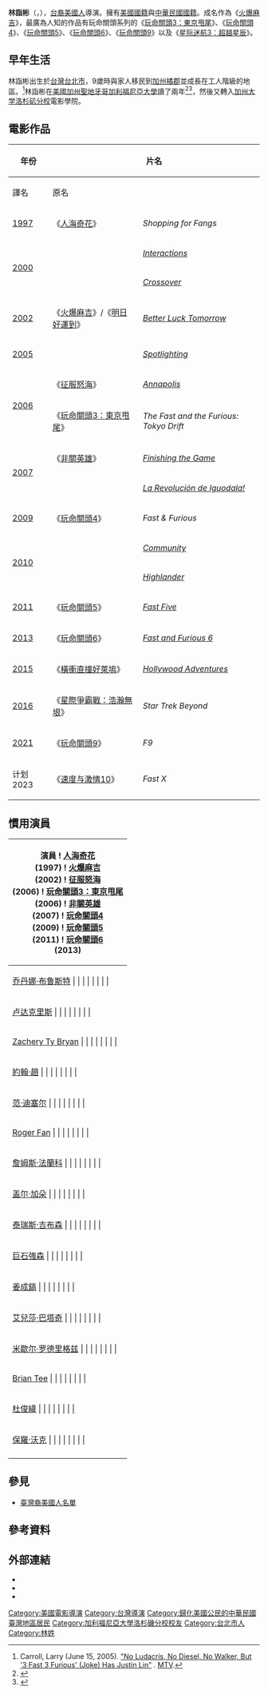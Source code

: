 {{Link style|time=2015-12-11T07:12:02+00:00}}
{{noteTA
|G1=Movie
|G2=Show
|1=zh-cn:范·迪塞尔;zh-hk:雲·迪素;zh-tw:馮·迪索; 
|2=zh-tw:玩命關頭;zh-hk:狂野時速;zh-cn:速度与激情
|3=zh-tw:玩命關頭：東京甩尾;zh-hk:狂野極速：飄移東京;zh-cn:速度与激情：东京飘移
}}
{{藝人
|name = 林詣彬
|type = 導演
|英文名 = Justin Lin
|綽號 = 
|國籍 = {{USA}}<br>{{ROC}}<ref>{{cite web |title=Justin Lin - Biography |url=https://www.imdb.com/name/nm0510912/bio |website=IMDB |publisher=IMDb.com |accessdate=1 August 2020 |archive-date=2017-03-09 |archive-url=https://web.archive.org/web/20170309141933/http://www.imdb.com/name/nm0510912/bio |dead-url=no }}</ref><ref>{{cite web |last1=Fleming Jr. |first1=Mike |title=‘Star Trek Beyond’s Justin Lin On Family Ties & Ethnic Diversity |url=https://deadline.com/2016/07/star-trek-beyond-justin-lin-50th-anniversary-ethnic-diversity-oscars-hollywood-1201790030/ |website=Deadline |publisher=Penske Media Corporation |accessdate=1 August 2020 |archive-date=2021-02-11 |archive-url=https://web.archive.org/web/20210211212428/https://deadline.com/2016/07/star-trek-beyond-justin-lin-50th-anniversary-ethnic-diversity-oscars-hollywood-1201790030/ |dead-url=no }}</ref><ref>{{cite web |last1=卓翰 |first1=楊 |title=林詣彬：我身上唯一值錢的，是和別人不同的視野 |url=https://www.businesstoday.com.tw/article/category/154769/post/201608110027/%E6%9E%97%E8%A9%A3%E5%BD%AC%EF%BC%9A%E6%88%91%E8%BA%AB%E4%B8%8A%E5%94%AF%E4%B8%80%E5%80%BC%E9%8C%A2%E7%9A%84%EF%BC%8C%E6%98%AF%E5%92%8C%E5%88%A5%E4%BA%BA%E4%B8%8D%E5%90%8C%E7%9A%84%E8%A6%96%E9%87%8E |website=今周刊 |publisher=Business Today |accessdate=1 August 2020 |archive-date=2021-11-15 |archive-url=https://web.archive.org/web/20211115165552/https://www.businesstoday.com.tw/article/category/154769/post/201608110027/%E6%9E%97%E8%A9%A3%E5%BD%AC%EF%BC%9A%E6%88%91%E8%BA%AB%E4%B8%8A%E5%94%AF%E4%B8%80%E5%80%BC%E9%8C%A2%E7%9A%84%EF%BC%8C%E6%98%AF%E5%92%8C%E5%88%A5%E4%BA%BA%E4%B8%8D%E5%90%8C%E7%9A%84%E8%A6%96%E9%87%8E |dead-url=no }}</ref>
|圖片 =Star Trek Beyond Japan Premiere Red Carpet- Justin Lin (32119565936).jpg
|圖片尺寸 = 
|圖片簡介 = 
|occupation = 導演
|birthdate = {{birth date and age|1971|10|11}}
|birthplace = {{TWN}}[[台北市|台北市]]
|活躍年代 = 1997年－至今
|imdb = 0510912
|配偶 = 
|兒女 = 1個
| alma_mater         = [[加州大学洛杉矶分校|加州大学洛杉矶分校]]電影學院導演系
}}
'''林詣彬'''（{{lang-en|'''Justin Lin'''}}，{{bd|1971年|10月11日||}}），[[台裔美國人|台裔美國人]]導演。擁有[[美國國籍|美國國籍]]與[[中華民國國籍|中華民國國籍]]。成名作為《[[火爆麻吉|火爆麻吉]]》，最廣為人知的作品有玩命關頭系列的《[[玩命關頭3：東京甩尾|玩命關頭3：東京甩尾]]》、《[[玩命關頭4|玩命關頭4]]》、《[[玩命關頭5|玩命關頭5]]》、《[[玩命關頭6|玩命關頭6]]》、《[[玩命關頭9|玩命關頭9]]》以及《[[星际迷航3：超越星辰|星际迷航3：超越星辰]]》。

== 早年生活 ==
林詣彬出生於[[台灣|台灣]][[台北市|台北市]]，9歲時與家人移民到[[加州|加州]][[橙縣_(加利福尼亞州)|橘郡]]並成長在工人階級的地區。<ref>Carroll, Larry (June 15, 2005). [http://www.mtv.com/movies/news/articles/1504202/06152005/story.jhtml "No Ludacris, No Diesel, No Walker, But '3 Fast 3 Furious' (Joke) Has Justin Lin"] {{Wayback|url=http://www.mtv.com/movies/news/articles/1504202/06152005/story.jhtml |date=20091228135830 }}. [[MTV|MTV]].</ref>林詣彬在[[美國|美國]][[加州|加州]][[聖地牙哥加利福尼亞大學|聖地牙哥加利福尼亞大學]]讀了兩年<ref>{{cite web|last=Beth|first=Accomando|title=Indie Directors Going Mainstream|url=http://www.kpbs.org/news/2009/apr/17/indie-directors-going-mainstream/|publisher=KPBS (Public Radio)|accessdate=August 15, 2012|archive-date=2019-12-11|archive-url=https://web.archive.org/web/20191211103707/https://www.kpbs.org/news/2009/apr/17/indie-directors-going-mainstream/|dead-url=no}}</ref><ref>{{cite web|last=Justin|first=Lin|title=End of an Era|url=http://www.alivenotdead.com/justinlin/End-of-an-Era-profile-29166.html|publisher=Justin Lin/alivenotedead.com|accessdate=August 15, 2012|archive-date=2009-04-23|archive-url=https://web.archive.org/web/20090423081124/http://www.alivenotdead.com/justinlin/End-of-an-Era-profile-29166.html|dead-url=no}}</ref>，然後又轉入[[加州大学洛杉矶分校|加州大学洛杉矶分校]]電影學院。

== 電影作品 ==
{| class="wikitable"
|-
! rowspan=2 | 年份
! colspan=3 | 片名
! rowspan=2 | 備註
|-
! 譯名
! colspan=2 | 原名
|-
| [[1997年電影|1997]]
|《[[人海奇花|人海奇花]]》
| colspan=2 | ''Shopping for Fangs''
| 與[[李孟熙|李孟熙]]聯合導演
|-
| rowspan=2 | [[2000年電影|2000]]
|
| colspan=2 | ''[[:en:Interactions_(film)|Interactions]]''
|
|-
|
| colspan=2 | ''[[:en:Crossover_(short_film)|Crossover]]''
|
|-
| [[2002年電影|2002]]
|《[[火爆麻吉|火爆麻吉]]》/《[[明日好運到|明日好運到]]》
| colspan=2 | ''[[:en:Better_Luck_Tomorrow|Better Luck Tomorrow]]''
|
|-
| [[2005年電影|2005]]
| 
| colspan=2 | ''[[:en:Spotlighting|Spotlighting]]''
|
|-
| rowspan=2 | [[2006年電影|2006]]
|《[[征服怒海|征服怒海]]》
| colspan=2 | ''[[:en:Annapolis_(film)|Annapolis]]''
|
|-
|《[[玩命關頭3：東京甩尾|玩命關頭3：東京甩尾]]》
| colspan=2 | ''The Fast and the Furious: Tokyo Drift''
|
|-
| rowspan=2 | [[2007年電影|2007]]
|《[[非關英雄_(電影)|非關英雄]]》
| colspan=2 | ''[[:en:Finishing_the_Game|Finishing the Game]]''
|
|-
|
| colspan=2 | ''[[:en:La_Revolución_de_Iguodala!|La Revolución de Iguodala!]]''
|
|-
| rowspan=2 | [[2009年電影|2009]]
|《[[玩命關頭4|玩命關頭4]]》
| colspan=2 | ''Fast & Furious''
|
|-
| rowspan=3 |
| rowspan=3 | ''[[:en:Community_(TV_series)|Community]]''
| "Introduction to Statistics"
|
|-
| rowspan=3 | [[2010年電影|2010]]
|"Interpretive Dance"
|
|-
|"Modern Warfare"
|
|-
|
| colspan=2 | ''[[:en:Highlander_(2010_film)|Highlander]]''
|
|-
| [[2011年電影|2011]]
|《[[玩命關頭5|玩命關頭5]]》
| colspan=2 | ''[[:en:The_Fast_and_the_Furious_(film_series)#Fast_Five_.282011.29|Fast Five]]''
|
|-
| [[2013年電影|2013]]
|《[[玩命關頭6|玩命關頭6]]》
| colspan=2 | ''[[:en:Fast_and_Furious_6|Fast and Furious 6]]''
|
|-
| [[2015年電影|2015]]
|《[[橫衝直撞好萊塢|橫衝直撞好萊塢]]》
| colspan=2 | ''[[:en:Hollywood_Adventures|Hollywood Adventures]]''
| 擔任監製，導演為Timothy Kendall
|-
| [[2016年電影|2016]]
|《[[星際爭霸戰：浩瀚無垠|星際爭霸戰：浩瀚無垠]]》
| colspan=2 | ''Star Trek Beyond''
|
|-
| [[2021年電影|2021]]
|《[[玩命關頭9|玩命關頭9]]》
| colspan=2 | ''F9''
|
|-
| 计划2023
|《[[速度与激情10|速度与激情10]]》
| colspan=2 | ''Fast X''
| 前期总导演，2022年辞任导演，改任该片制片人
|}

== 慣用演員 ==
{| class="wikitable" style="text-align:center;font-size:90%;"
|- style="vertical-align:bottom;"
 ! 演員
<!--01--> ! [[人海奇花|人海奇花]]<br>(1997)
<!--02--> ! [[火爆麻吉|火爆麻吉]]<br>(2002)
<!--03--> ! [[征服怒海|征服怒海]]<br>(2006)
<!--04--> ! [[玩命關頭3：東京甩尾|玩命關頭3：東京甩尾]]<br>(2006)
<!--05--> ! [[非關英雄_(電影)|非關英雄]]<br>(2007)
<!--06--> ! [[玩命關頭4|玩命關頭4]]<br>(2009)
<!--07--> ! [[玩命關頭5|玩命關頭5]]<br>(2011)
<!--08--> ! [[玩命關頭6|玩命關頭6]]<br>(2013)
|-
! [[乔丹娜·布鲁斯特|乔丹娜·布鲁斯特]]
<!--01-->|
<!--02-->|
<!--03-->|{{check mark}}
<!--04-->|
<!--05-->|
<!--06-->|{{check mark}}
<!--07-->|{{check mark}}
<!--08-->|{{check mark}}
|-
! [[卢达克里斯|卢达克里斯]]
<!--01-->|
<!--02-->|
<!--03-->|
<!--04-->|
<!--05-->|
<!--06-->|
<!--07-->|{{check mark}}
<!--08-->|{{check mark}}
|-
! [[:en:Zachery_Ty_Bryan|Zachery Ty Bryan]]
<!--01-->|
<!--02-->|
<!--03-->|{{check mark}}
<!--04-->|{{check mark}}
<!--05-->|
<!--06-->|
<!--07-->|
<!--08-->|
|-
! [[約翰·趙|約翰·趙]]
<!--01-->|{{check mark}}
<!--02-->|{{check mark}}
<!--03-->|
<!--04-->|
<!--05-->|
<!--06-->|
<!--07-->|
<!--08-->|
|-
! [[范·迪塞尔|范·迪塞尔]]
<!--01-->|
<!--02-->|
<!--03-->|
<!--04-->|{{check mark}}
<!--05-->|
<!--06-->|{{check mark}}
<!--07-->|{{check mark}}
<!--08-->|{{check mark}}
|-
! [[:en:Roger_Fan|Roger Fan]]
<!--01-->|
<!--02-->|{{check mark}}
<!--03-->|{{check mark}}
<!--04-->|
<!--05-->|
<!--06-->|{{check mark}}
<!--07-->|
<!--08-->|
|-
! [[詹姆斯·法蘭科|詹姆斯·法蘭科]]
<!--01-->|
<!--02-->|
<!--03-->|{{check mark}}
<!--04-->|
<!--05-->|{{check mark}}
<!--06-->|
<!--07-->|
<!--08-->|
|-
! [[盖尔·加朵|盖尔·加朵]]
<!--01-->|
<!--02-->|
<!--03-->|
<!--04-->|
<!--05-->|
<!--06-->|{{check mark}}
<!--07-->|{{check mark}}
<!--08-->|{{check mark}}
|-
! [[泰瑞斯·吉布森|泰瑞斯·吉布森]]
<!--01-->|
<!--02-->|
<!--03-->|{{check mark}}
<!--04-->|
<!--05-->|
<!--06-->|
<!--07-->|{{check mark}}
<!--08-->|{{check mark}}
|-
! [[巨石強森|巨石強森]]
<!--01-->|
<!--02-->|
<!--03-->|
<!--04-->|
<!--05-->|
<!--06-->|
<!--07-->|{{check mark}}
<!--08-->|{{check mark}}
|-
! [[姜成鎬|姜成鎬]]
<!--01-->|
<!--02-->|{{check mark}}
<!--03-->|
<!--04-->|{{check mark}}
<!--05-->|{{check mark}}
<!--06-->|{{check mark}}
<!--07-->|{{check mark}}
<!--08-->|{{check mark}}
|-
! [[艾兒莎·巴塔奇|艾兒莎·巴塔奇]]
<!--01-->|
<!--02-->|
<!--03-->|
<!--04-->|
<!--05-->|
<!--06-->|
<!--07-->|{{check mark}}
<!--08-->|{{check mark}}
|-
! [[米歇尔·罗德里格兹|米歇尔·罗德里格兹]]
<!--01-->|
<!--02-->|
<!--03-->|
<!--04-->|
<!--05-->|
<!--06-->|{{check mark}}
<!--07-->|
<!--08-->|{{check mark}}
|-
! [[:en:Brian_Tee|Brian Tee]]
<!--01-->|
<!--02-->|
<!--03-->|
<!--04-->|{{check mark}}
<!--05-->|{{check mark}}
<!--06-->|
<!--07-->|
<!--08-->|
|-
! [[:en:Jason_Tobin|杜俊緯]]
<!--01-->|
<!--02-->|{{check mark}}
<!--03-->|
<!--04-->|{{check mark}}
<!--05-->|
<!--06-->|
<!--07-->|
<!--08-->|
|-
! [[保羅·沃克|保羅·沃克]]
<!--01-->|
<!--02-->|
<!--03-->|
<!--04-->|
<!--05-->|
<!--06-->|{{check mark}}
<!--07-->|{{check mark}}
<!--08-->|{{check mark}}
|-
|}

</small>

== 參見 ==
* [[臺灣裔美國人名單|臺灣裔美國人名單]]

== 參考資料 ==
{{reflist|2}}

== 外部連結 ==
*{{instagram|justinlin}}
*{{twitter|justinlin}}
*{{imdb|0510912|林詣彬}}

{{林诣彬}}

{{Authority control}}
{{DEFAULTSORT:Lin, Justin}}
[[Category:美國電影導演|Category:美國電影導演]]
[[Category:台灣導演|Category:台灣導演]]
[[Category:歸化美國公民的中華民國臺灣地區居民|Category:歸化美國公民的中華民國臺灣地區居民]]
[[Category:加利福尼亞大學洛杉磯分校校友|Category:加利福尼亞大學洛杉磯分校校友]]
[[Category:台北市人|Category:台北市人]]
[[Category:林姓|Category:林姓]]